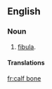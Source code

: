 ==English==

===Noun===
{{en-noun|sg=[[calf]] [[bone]]}}

# [[fibula]].

====Translations====
{{trans-see|fibula}}

[[fr:calf bone]]
